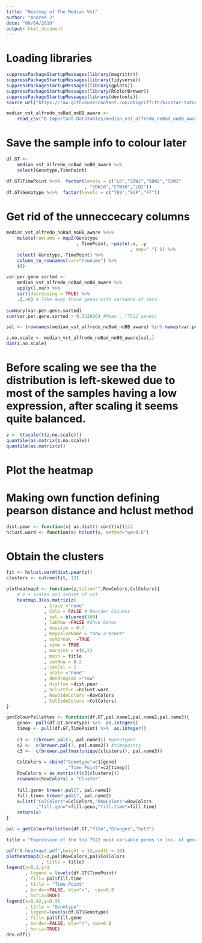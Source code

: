 ```yaml
---
title: "Heatmap of The Median Vst"
author: "Andreé J"
date: "09/04/2019"
output: html_document
---
```


# Loading libraries
```r
suppressPackageStartupMessages(library(magrittr))
suppressPackageStartupMessages(library(tidyverse))
suppressPackageStartupMessages(library(gplots))
suppressPackageStartupMessages(library(RColorBrewer))
suppressPackageStartupMessages(library(devtools))
source_url("https://raw.githubusercontent.com/obigriffith/biostar-tutorials/master/Heatmaps/heatmap.3.R")
```


```r
median_vst_alfredo_noBad_noBB_aware <-
    read_csv("0-Important-DataTables/median_vst_alfredo_noBad_noBB_aware.csv", col_names = TRUE)
```

# Save the sample info to colour later
```r
df.GT <-
    median_vst_alfredo_noBad_noBB_aware %>%
    select(Genotype,TimePoint)

df.GT$TimePoint %<>%  factor(levels = c("LD","SDW1","SDW2","SDW3"
                             , "SDW10","CTW10","LD2"))
df.GT$Genotype %<>%  factor(levels = c("T89","SVP","FT"))
```

# Get rid of the unneccecary columns
```r
median_vst_alfredo_noBad_noBB_aware %<>%
    mutate(rowname = map2(Genotype
                          , TimePoint, ~paste(.x, .y
                                              , sep=" ") )) %>%
    select(-Genotype,-TimePoint) %>%
    column_to_rownames(var="rowname") %>%
    t() 
```


```r
var.per.gene.sorted <-
    median_vst_alfredo_noBad_noBB_aware %>%
    apply(1,var) %>%
    sort(decreasing = TRUE) %>%
    .[.>0] # Take away those genes with variance of zero
    
summary(var.per.gene.sorted)
sum(var.per.gene.sorted > 0.352606) #Mean , (7522 genes)
```

```r
sel <- (rownames(median_vst_alfredo_noBad_noBB_aware) %in% names(var.per.gene.sorted[1:7522]))

z.no.scale <- median_vst_alfredo_noBad_noBB_aware[sel,]
dim(z.no.scale)
```

# Before scaling we see tha the distribution is left-skewed due to most of the samples having a low expression, after scaling it seems quite balanced.

```r
z <- t(scale(t(z.no.scale))) 
quantile(as.matrix(z.no.scale))
quantile(as.matrix(z))
```

# Plot the heatmap

# Making own function defining pearson distance and hclust method
```r
dist.pear <- function(x) as.dist(1-cor(t(x)))/2
hclust.ward <- function(x) hclust(x, method="ward.D")
```


# Obtain the clusters
```r
fit <- hclust.ward(dist.pear(z))
clusters <- cutree(fit, 12) 
```


```r
plotheatmap3 <- function(z,title="",RowColors,ColColors){
    # z = scaled and subset of vst
    heatmap.3(as.matrix(z)
              , trace ="none"
              , Colv = FALSE # Reorder Columns
              , col = bluered(100)
              , labRow =FALSE #Show Genes
              , keysize = 0.7
              , KeyValueName = "Row Z-score"
              , symbreak  =TRUE 
              , symm = TRUE
              , margins = c(8,2)
              , main = title
              , cexRow = 0.2
              , cexCol = 1
              , scale ="none" 
              , dendrogram ="row"
              , distfun =dist.pear
              , hclustfun =hclust.ward
              , RowSideColors =RowColors
              , ColSideColors =ColColors)
}
```

```r
getColourPallettes <- function(df.GT,pal.name1,pal.name2,pal.name3){
    geno<- pull(df.GT,Genotype) %>%  as.integer()
    timep <- pull(df.GT,TimePoint) %>%  as.integer()
    
    c1 <- c(brewer.pal(3, pal.name1)) #genotypes
    c2 <-  c(brewer.pal(7, pal.name2)) #timepoints
    c3 <-  c(brewer.pal(max(unique(clusters)), pal.name3))
    
    ColColors = cbind("Genotype"=c1[geno]
                      ,"Time Point"=c2[timep])
    RowColors = as.matrix(t(c3[clusters]))
    rownames(RowColors) = "Cluster"
    
    fill.geno= brewer.pal(7, pal.name1)
    fill.time= brewer.pal(7, pal.name2)
    x=list("ColColors"=ColColors,"RowColors"=RowColors
           ,"fill.geno"=fill.geno,"fill.time"=fill.time)
    return(x)
}
```

```r
pal = getColourPallettes(df.GT,"YlGn","Oranges","Set3")
```

```r
title = "Expression of the top 7522 most variable genes \n (no. of genes over the mean variance)"

pdf("8-heatmap3.pdf",height = 12,width = 10)
plotheatmap3(z=z,pal$RowColors,pal$ColColors
             , title = title)
legend(x=0.2,y=1
       , legend = levels(df.GT$TimePoint)
       , fill= pal$fill.time
       , title = "Time Point"
       , border=FALSE, bty="n",  cex=0.8
       , horiz=TRUE)
legend(x=0.42,y=0.96
       , title = "Genotype"
       , legend=levels(df.GT$Genotype)
       , fill= pal$fill.geno
       , border=FALSE, bty="n", cex=0.8
       , horiz=TRUE)
dev.off()
```

